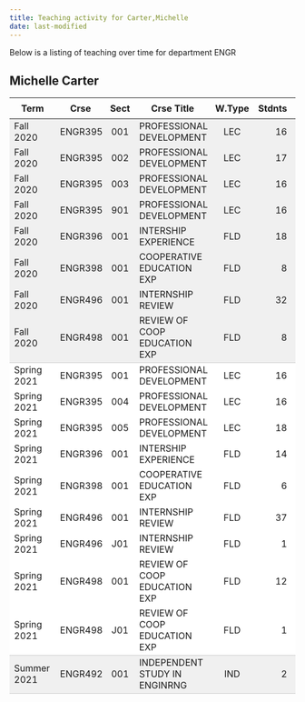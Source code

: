 ```yaml
---
title: Teaching activity for Carter,Michelle
date: last-modified
---
```


Below is a listing of teaching over time for department ENGR


## Michelle Carter

<style type="text/css">
#T_3c372 table {
  width: 100%;
  border-collapse: collapse;
}
#T_3c372 th {
  text-align: center;
  padding: 8px;
}
#T_3c372 td:nth-child(1) {
  padding-right: 10px;
  text-align: left;
}
#T_3c372 td:nth-child(2) {
  padding-right: 5px;
  text-align: left;
}
#T_3c372  td:nth-child(4) {
  padding-right: 5px;
  text-align: left;
}
#T_3c372 td:nth-child(3) {
  text-align: center;
}
#T_3c372  td:nth-child(5) {
  text-align: center;
}
#T_3c372 td:nth-child(6) {
  text-align: right;
}
#T_3c372  td:nth-child(7) {
  text-align: right;
}
#T_3c372_row0_col0, #T_3c372_row0_col1, #T_3c372_row0_col2, #T_3c372_row0_col3, #T_3c372_row0_col4, #T_3c372_row0_col5, #T_3c372_row0_col6, #T_3c372_row1_col0, #T_3c372_row1_col1, #T_3c372_row1_col2, #T_3c372_row1_col3, #T_3c372_row1_col4, #T_3c372_row1_col5, #T_3c372_row1_col6, #T_3c372_row2_col0, #T_3c372_row2_col1, #T_3c372_row2_col2, #T_3c372_row2_col3, #T_3c372_row2_col4, #T_3c372_row2_col5, #T_3c372_row2_col6, #T_3c372_row3_col0, #T_3c372_row3_col1, #T_3c372_row3_col2, #T_3c372_row3_col3, #T_3c372_row3_col4, #T_3c372_row3_col5, #T_3c372_row3_col6, #T_3c372_row4_col0, #T_3c372_row4_col1, #T_3c372_row4_col2, #T_3c372_row4_col3, #T_3c372_row4_col4, #T_3c372_row4_col5, #T_3c372_row4_col6, #T_3c372_row5_col0, #T_3c372_row5_col1, #T_3c372_row5_col2, #T_3c372_row5_col3, #T_3c372_row5_col4, #T_3c372_row5_col5, #T_3c372_row5_col6, #T_3c372_row6_col0, #T_3c372_row6_col1, #T_3c372_row6_col2, #T_3c372_row6_col3, #T_3c372_row6_col4, #T_3c372_row6_col5, #T_3c372_row6_col6 {
  background-color: #f0f0f0;
  border-bottom: none;
}
#T_3c372_row7_col0, #T_3c372_row7_col1, #T_3c372_row7_col2, #T_3c372_row7_col3, #T_3c372_row7_col4, #T_3c372_row7_col5, #T_3c372_row7_col6, #T_3c372_row17_col0, #T_3c372_row17_col1, #T_3c372_row17_col2, #T_3c372_row17_col3, #T_3c372_row17_col4, #T_3c372_row17_col5, #T_3c372_row17_col6 {
  background-color: #f0f0f0;
  border-bottom: 1px solid #ccc;
}
#T_3c372_row8_col0, #T_3c372_row8_col1, #T_3c372_row8_col2, #T_3c372_row8_col3, #T_3c372_row8_col4, #T_3c372_row8_col5, #T_3c372_row8_col6, #T_3c372_row9_col0, #T_3c372_row9_col1, #T_3c372_row9_col2, #T_3c372_row9_col3, #T_3c372_row9_col4, #T_3c372_row9_col5, #T_3c372_row9_col6, #T_3c372_row10_col0, #T_3c372_row10_col1, #T_3c372_row10_col2, #T_3c372_row10_col3, #T_3c372_row10_col4, #T_3c372_row10_col5, #T_3c372_row10_col6, #T_3c372_row11_col0, #T_3c372_row11_col1, #T_3c372_row11_col2, #T_3c372_row11_col3, #T_3c372_row11_col4, #T_3c372_row11_col5, #T_3c372_row11_col6, #T_3c372_row12_col0, #T_3c372_row12_col1, #T_3c372_row12_col2, #T_3c372_row12_col3, #T_3c372_row12_col4, #T_3c372_row12_col5, #T_3c372_row12_col6, #T_3c372_row13_col0, #T_3c372_row13_col1, #T_3c372_row13_col2, #T_3c372_row13_col3, #T_3c372_row13_col4, #T_3c372_row13_col5, #T_3c372_row13_col6, #T_3c372_row14_col0, #T_3c372_row14_col1, #T_3c372_row14_col2, #T_3c372_row14_col3, #T_3c372_row14_col4, #T_3c372_row14_col5, #T_3c372_row14_col6, #T_3c372_row15_col0, #T_3c372_row15_col1, #T_3c372_row15_col2, #T_3c372_row15_col3, #T_3c372_row15_col4, #T_3c372_row15_col5, #T_3c372_row15_col6 {
  background-color: #ffffff;
  border-bottom: none;
}
#T_3c372_row16_col0, #T_3c372_row16_col1, #T_3c372_row16_col2, #T_3c372_row16_col3, #T_3c372_row16_col4, #T_3c372_row16_col5, #T_3c372_row16_col6 {
  background-color: #ffffff;
  border-bottom: 1px solid #ccc;
}
</style>
<table id="T_3c372">
  <thead>
    <tr>
      <th id="T_3c372_level0_col0" class="col_heading level0 col0" >Term</th>
      <th id="T_3c372_level0_col1" class="col_heading level0 col1" >Crse</th>
      <th id="T_3c372_level0_col2" class="col_heading level0 col2" >Sect</th>
      <th id="T_3c372_level0_col3" class="col_heading level0 col3" >Crse Title</th>
      <th id="T_3c372_level0_col4" class="col_heading level0 col4" >W.Type</th>
      <th id="T_3c372_level0_col5" class="col_heading level0 col5" >Stdnts</th>
      <th id="T_3c372_level0_col6" class="col_heading level0 col6" >Hours</th>
    </tr>
  </thead>
  <tbody>
    <tr>
      <td id="T_3c372_row0_col0" class="data row0 col0" >Fall 2020</td>
      <td id="T_3c372_row0_col1" class="data row0 col1" >ENGR395</td>
      <td id="T_3c372_row0_col2" class="data row0 col2" >001</td>
      <td id="T_3c372_row0_col3" class="data row0 col3" >PROFESSIONAL DEVELOPMENT</td>
      <td id="T_3c372_row0_col4" class="data row0 col4" >LEC</td>
      <td id="T_3c372_row0_col5" class="data row0 col5" >16</td>
      <td id="T_3c372_row0_col6" class="data row0 col6" >16</td>
    </tr>
    <tr>
      <td id="T_3c372_row1_col0" class="data row1 col0" >Fall 2020</td>
      <td id="T_3c372_row1_col1" class="data row1 col1" >ENGR395</td>
      <td id="T_3c372_row1_col2" class="data row1 col2" >002</td>
      <td id="T_3c372_row1_col3" class="data row1 col3" >PROFESSIONAL DEVELOPMENT</td>
      <td id="T_3c372_row1_col4" class="data row1 col4" >LEC</td>
      <td id="T_3c372_row1_col5" class="data row1 col5" >17</td>
      <td id="T_3c372_row1_col6" class="data row1 col6" >17</td>
    </tr>
    <tr>
      <td id="T_3c372_row2_col0" class="data row2 col0" >Fall 2020</td>
      <td id="T_3c372_row2_col1" class="data row2 col1" >ENGR395</td>
      <td id="T_3c372_row2_col2" class="data row2 col2" >003</td>
      <td id="T_3c372_row2_col3" class="data row2 col3" >PROFESSIONAL DEVELOPMENT</td>
      <td id="T_3c372_row2_col4" class="data row2 col4" >LEC</td>
      <td id="T_3c372_row2_col5" class="data row2 col5" >16</td>
      <td id="T_3c372_row2_col6" class="data row2 col6" >16</td>
    </tr>
    <tr>
      <td id="T_3c372_row3_col0" class="data row3 col0" >Fall 2020</td>
      <td id="T_3c372_row3_col1" class="data row3 col1" >ENGR395</td>
      <td id="T_3c372_row3_col2" class="data row3 col2" >901</td>
      <td id="T_3c372_row3_col3" class="data row3 col3" >PROFESSIONAL DEVELOPMENT</td>
      <td id="T_3c372_row3_col4" class="data row3 col4" >LEC</td>
      <td id="T_3c372_row3_col5" class="data row3 col5" >16</td>
      <td id="T_3c372_row3_col6" class="data row3 col6" >16</td>
    </tr>
    <tr>
      <td id="T_3c372_row4_col0" class="data row4 col0" >Fall 2020</td>
      <td id="T_3c372_row4_col1" class="data row4 col1" >ENGR396</td>
      <td id="T_3c372_row4_col2" class="data row4 col2" >001</td>
      <td id="T_3c372_row4_col3" class="data row4 col3" >INTERSHIP EXPERIENCE</td>
      <td id="T_3c372_row4_col4" class="data row4 col4" >FLD</td>
      <td id="T_3c372_row4_col5" class="data row4 col5" >18</td>
      <td id="T_3c372_row4_col6" class="data row4 col6" >0</td>
    </tr>
    <tr>
      <td id="T_3c372_row5_col0" class="data row5 col0" >Fall 2020</td>
      <td id="T_3c372_row5_col1" class="data row5 col1" >ENGR398</td>
      <td id="T_3c372_row5_col2" class="data row5 col2" >001</td>
      <td id="T_3c372_row5_col3" class="data row5 col3" >COOPERATIVE EDUCATION EXP</td>
      <td id="T_3c372_row5_col4" class="data row5 col4" >FLD</td>
      <td id="T_3c372_row5_col5" class="data row5 col5" >8</td>
      <td id="T_3c372_row5_col6" class="data row5 col6" >0</td>
    </tr>
    <tr>
      <td id="T_3c372_row6_col0" class="data row6 col0" >Fall 2020</td>
      <td id="T_3c372_row6_col1" class="data row6 col1" >ENGR496</td>
      <td id="T_3c372_row6_col2" class="data row6 col2" >001</td>
      <td id="T_3c372_row6_col3" class="data row6 col3" >INTERNSHIP REVIEW</td>
      <td id="T_3c372_row6_col4" class="data row6 col4" >FLD</td>
      <td id="T_3c372_row6_col5" class="data row6 col5" >32</td>
      <td id="T_3c372_row6_col6" class="data row6 col6" >0</td>
    </tr>
    <tr>
      <td id="T_3c372_row7_col0" class="data row7 col0" >Fall 2020</td>
      <td id="T_3c372_row7_col1" class="data row7 col1" >ENGR498</td>
      <td id="T_3c372_row7_col2" class="data row7 col2" >001</td>
      <td id="T_3c372_row7_col3" class="data row7 col3" >REVIEW OF COOP EDUCATION EXP</td>
      <td id="T_3c372_row7_col4" class="data row7 col4" >FLD</td>
      <td id="T_3c372_row7_col5" class="data row7 col5" >8</td>
      <td id="T_3c372_row7_col6" class="data row7 col6" >0</td>
    </tr>
    <tr>
      <td id="T_3c372_row8_col0" class="data row8 col0" >Spring 2021</td>
      <td id="T_3c372_row8_col1" class="data row8 col1" >ENGR395</td>
      <td id="T_3c372_row8_col2" class="data row8 col2" >001</td>
      <td id="T_3c372_row8_col3" class="data row8 col3" >PROFESSIONAL DEVELOPMENT</td>
      <td id="T_3c372_row8_col4" class="data row8 col4" >LEC</td>
      <td id="T_3c372_row8_col5" class="data row8 col5" >16</td>
      <td id="T_3c372_row8_col6" class="data row8 col6" >16</td>
    </tr>
    <tr>
      <td id="T_3c372_row9_col0" class="data row9 col0" >Spring 2021</td>
      <td id="T_3c372_row9_col1" class="data row9 col1" >ENGR395</td>
      <td id="T_3c372_row9_col2" class="data row9 col2" >004</td>
      <td id="T_3c372_row9_col3" class="data row9 col3" >PROFESSIONAL DEVELOPMENT</td>
      <td id="T_3c372_row9_col4" class="data row9 col4" >LEC</td>
      <td id="T_3c372_row9_col5" class="data row9 col5" >16</td>
      <td id="T_3c372_row9_col6" class="data row9 col6" >16</td>
    </tr>
    <tr>
      <td id="T_3c372_row10_col0" class="data row10 col0" >Spring 2021</td>
      <td id="T_3c372_row10_col1" class="data row10 col1" >ENGR395</td>
      <td id="T_3c372_row10_col2" class="data row10 col2" >005</td>
      <td id="T_3c372_row10_col3" class="data row10 col3" >PROFESSIONAL DEVELOPMENT</td>
      <td id="T_3c372_row10_col4" class="data row10 col4" >LEC</td>
      <td id="T_3c372_row10_col5" class="data row10 col5" >18</td>
      <td id="T_3c372_row10_col6" class="data row10 col6" >18</td>
    </tr>
    <tr>
      <td id="T_3c372_row11_col0" class="data row11 col0" >Spring 2021</td>
      <td id="T_3c372_row11_col1" class="data row11 col1" >ENGR396</td>
      <td id="T_3c372_row11_col2" class="data row11 col2" >001</td>
      <td id="T_3c372_row11_col3" class="data row11 col3" >INTERSHIP EXPERIENCE</td>
      <td id="T_3c372_row11_col4" class="data row11 col4" >FLD</td>
      <td id="T_3c372_row11_col5" class="data row11 col5" >14</td>
      <td id="T_3c372_row11_col6" class="data row11 col6" >0</td>
    </tr>
    <tr>
      <td id="T_3c372_row12_col0" class="data row12 col0" >Spring 2021</td>
      <td id="T_3c372_row12_col1" class="data row12 col1" >ENGR398</td>
      <td id="T_3c372_row12_col2" class="data row12 col2" >001</td>
      <td id="T_3c372_row12_col3" class="data row12 col3" >COOPERATIVE EDUCATION EXP</td>
      <td id="T_3c372_row12_col4" class="data row12 col4" >FLD</td>
      <td id="T_3c372_row12_col5" class="data row12 col5" >6</td>
      <td id="T_3c372_row12_col6" class="data row12 col6" >0</td>
    </tr>
    <tr>
      <td id="T_3c372_row13_col0" class="data row13 col0" >Spring 2021</td>
      <td id="T_3c372_row13_col1" class="data row13 col1" >ENGR496</td>
      <td id="T_3c372_row13_col2" class="data row13 col2" >001</td>
      <td id="T_3c372_row13_col3" class="data row13 col3" >INTERNSHIP REVIEW</td>
      <td id="T_3c372_row13_col4" class="data row13 col4" >FLD</td>
      <td id="T_3c372_row13_col5" class="data row13 col5" >37</td>
      <td id="T_3c372_row13_col6" class="data row13 col6" >0</td>
    </tr>
    <tr>
      <td id="T_3c372_row14_col0" class="data row14 col0" >Spring 2021</td>
      <td id="T_3c372_row14_col1" class="data row14 col1" >ENGR496</td>
      <td id="T_3c372_row14_col2" class="data row14 col2" >J01</td>
      <td id="T_3c372_row14_col3" class="data row14 col3" >INTERNSHIP REVIEW</td>
      <td id="T_3c372_row14_col4" class="data row14 col4" >FLD</td>
      <td id="T_3c372_row14_col5" class="data row14 col5" >1</td>
      <td id="T_3c372_row14_col6" class="data row14 col6" >0</td>
    </tr>
    <tr>
      <td id="T_3c372_row15_col0" class="data row15 col0" >Spring 2021</td>
      <td id="T_3c372_row15_col1" class="data row15 col1" >ENGR498</td>
      <td id="T_3c372_row15_col2" class="data row15 col2" >001</td>
      <td id="T_3c372_row15_col3" class="data row15 col3" >REVIEW OF COOP EDUCATION EXP</td>
      <td id="T_3c372_row15_col4" class="data row15 col4" >FLD</td>
      <td id="T_3c372_row15_col5" class="data row15 col5" >12</td>
      <td id="T_3c372_row15_col6" class="data row15 col6" >0</td>
    </tr>
    <tr>
      <td id="T_3c372_row16_col0" class="data row16 col0" >Spring 2021</td>
      <td id="T_3c372_row16_col1" class="data row16 col1" >ENGR498</td>
      <td id="T_3c372_row16_col2" class="data row16 col2" >J01</td>
      <td id="T_3c372_row16_col3" class="data row16 col3" >REVIEW OF COOP EDUCATION EXP</td>
      <td id="T_3c372_row16_col4" class="data row16 col4" >FLD</td>
      <td id="T_3c372_row16_col5" class="data row16 col5" >1</td>
      <td id="T_3c372_row16_col6" class="data row16 col6" >0</td>
    </tr>
    <tr>
      <td id="T_3c372_row17_col0" class="data row17 col0" >Summer 2021</td>
      <td id="T_3c372_row17_col1" class="data row17 col1" >ENGR492</td>
      <td id="T_3c372_row17_col2" class="data row17 col2" >001</td>
      <td id="T_3c372_row17_col3" class="data row17 col3" >INDEPENDENT STUDY IN ENGINRNG</td>
      <td id="T_3c372_row17_col4" class="data row17 col4" >IND</td>
      <td id="T_3c372_row17_col5" class="data row17 col5" >2</td>
      <td id="T_3c372_row17_col6" class="data row17 col6" >2</td>
    </tr>
  </tbody>
</table>


